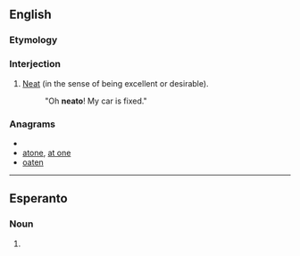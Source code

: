 ==English==

===Etymology===
{{suffix|neat|o}}

===Interjection===
{{en-intj}}

# {{colloquial|slang}} [[neat|Neat]] (in the sense of being excellent or desirable).
#: "Oh '''neato'''!  My car is fixed."

===Anagrams===
* {{alphagram|aenot}}
* [[atone#English|atone]], [[at one#English|at one]]
* [[oaten#English|oaten]]

----

==Esperanto==

===Noun===
{{eo-part-sublemma|ne|ato}}

# {{eo-form of|ne|ato}}